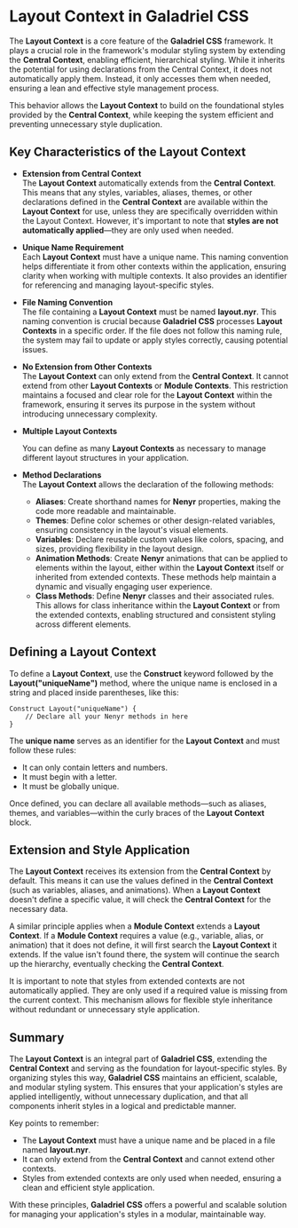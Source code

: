 # Layout Context in Galadriel CSS

The **Layout Context** is a core feature of the **Galadriel CSS** framework. It plays a crucial role in the framework's modular styling system by extending the **Central Context**, enabling efficient, hierarchical styling. While it inherits the potential for using declarations from the Central Context, it does not automatically apply them. Instead, it only accesses them when needed, ensuring a lean and effective style management process.

This behavior allows the **Layout Context** to build on the foundational styles provided by the **Central Context**, while keeping the system efficient and preventing unnecessary style duplication.

## Key Characteristics of the Layout Context

-   **Extension from Central Context**  
    The **Layout Context** automatically extends from the **Central Context**. This means that any styles, variables, aliases, themes, or other declarations defined in the **Central Context** are available within the **Layout Context** for use, unless they are specifically overridden within the Layout Context. However, it's important to note that **styles are not automatically applied**—they are only used when needed.

-   **Unique Name Requirement**  
    Each **Layout Context** must have a unique name. This naming convention helps differentiate it from other contexts within the application, ensuring clarity when working with multiple contexts. It also provides an identifier for referencing and managing layout-specific styles.

-   **File Naming Convention**  
    The file containing a **Layout Context** must be named **layout.nyr**. This naming convention is crucial because **Galadriel CSS** processes **Layout Contexts** in a specific order. If the file does not follow this naming rule, the system may fail to update or apply styles correctly, causing potential issues.

-   **No Extension from Other Contexts**  
    The **Layout Context** can only extend from the **Central Context**. It cannot extend from other **Layout Contexts** or **Module Contexts**. This restriction maintains a focused and clear role for the **Layout Context** within the framework, ensuring it serves its purpose in the system without introducing unnecessary complexity.

-   **Multiple Layout Contexts**

    You can define as many **Layout Contexts** as necessary to manage different layout structures in your application.

-   **Method Declarations**  
    The **Layout Context** allows the declaration of the following methods:
    -   **Aliases**: Create shorthand names for **Nenyr** properties, making the code more readable and maintainable.
    -   **Themes**: Define color schemes or other design-related variables, ensuring consistency in the layout's visual elements.
    -   **Variables**: Declare reusable custom values like colors, spacing, and sizes, providing flexibility in the layout design.
    -   **Animation Methods**: Create **Nenyr** animations that can be applied to elements within the layout, either within the **Layout Context** itself or inherited from extended contexts. These methods help maintain a dynamic and visually engaging user experience.
    -   **Class Methods**: Define **Nenyr** classes and their associated rules. This allows for class inheritance within the **Layout Context** or from the extended contexts, enabling structured and consistent styling across different elements.

## Defining a Layout Context

To define a **Layout Context**, use the **Construct** keyword followed by the **Layout("uniqueName")** method, where the unique name is enclosed in a string and placed inside parentheses, like this:

```nenyr
Construct Layout("uniqueName") {
    // Declare all your Nenyr methods in here
}
```

The **unique name** serves as an identifier for the **Layout Context** and must follow these rules:

-   It can only contain letters and numbers.
-   It must begin with a letter.
-   It must be globally unique.

Once defined, you can declare all available methods—such as aliases, themes, and variables—within the curly braces of the **Layout Context** block.

## Extension and Style Application

The **Layout Context** receives its extension from the **Central Context** by default. This means it can use the values defined in the **Central Context** (such as variables, aliases, and animations). When a **Layout Context** doesn't define a specific value, it will check the **Central Context** for the necessary data.

A similar principle applies when a **Module Context** extends a **Layout Context**. If a **Module Context** requires a value (e.g., variable, alias, or animation) that it does not define, it will first search the **Layout Context** it extends. If the value isn't found there, the system will continue the search up the hierarchy, eventually checking the **Central Context**.

It is important to note that styles from extended contexts are not automatically applied. They are only used if a required value is missing from the current context. This mechanism allows for flexible style inheritance without redundant or unnecessary style application.

## Summary

The **Layout Context** is an integral part of **Galadriel CSS**, extending the **Central Context** and serving as the foundation for layout-specific styles. By organizing styles this way, **Galadriel CSS** maintains an efficient, scalable, and modular styling system. This ensures that your application's styles are applied intelligently, without unnecessary duplication, and that all components inherit styles in a logical and predictable manner.

Key points to remember:

-   The **Layout Context** must have a unique name and be placed in a file named **layout.nyr**.
-   It can only extend from the **Central Context** and cannot extend other contexts.
-   Styles from extended contexts are only used when needed, ensuring a clean and efficient style application.

With these principles, **Galadriel CSS** offers a powerful and scalable solution for managing your application's styles in a modular, maintainable way.
